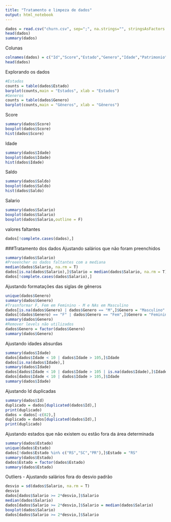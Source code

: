 ```yaml
---
title: "Tratamento e limpeza de dados"
output: html_notebook
---
```


```r
dados = read.csv("churn.csv", sep=";", na.strings="", stringsAsFactors = T)
head(dados)
summary(dados)
```

Colunas
```r
colnames(dados) = c("Id","Score","Estado","Genero","Idade","Patrimonio","Saldo","Produtos","TemCartCredito","Ativo","Salario","Saiu")
head(dados)
```
Explorando os dados
```r
#Estados
counts = table(dados$Estado)
barplot(counts,main = "Estados", xlab = "Estados")
#Generos
counts = table(dados$Genero)
barplot(counts,main = "Gêneros", xlab = "Gêneros")
```
Score
```r
summary(dados$Score)
boxplot(dados$Score)
hist(dados$Score)
```
Idade
```r
summary(dados$Idade)
boxplot(dados$Idade)
hist(dados$Idade)
```
Saldo
```r
summary(dados$Saldo)
boxplot(dados$Saldo)
hist(dados$Saldo)
```
Salario
```r
summary(dados$Salario)
boxplot(dados$Salario)
boxplot(dados$Salario,outline = F)
```
valores faltantes
```r
dados[!complete.cases(dados),]
```
###Tratamento dos dados
Ajustando salários que não foram preenchidos
```r
summary(dados$Salario)
#Preeencher os dados faltantes com a mediana
median(dados$Salario, na.rm = T)
dados[is.na(dados$Salario),]$Salario = median(dados$Salario, na.rm = T)
dados[!complete.cases(dados$Salario),]
```
Ajustando formatações das siglas de gêneros
```r
unique(dados$Genero)
summary(dados$Genero)
#Trasnformar F, Fem em Feminino - M e NAs em Masculino
dados[is.na(dados$Genero) | dados$Genero == "M",]$Genero = "Masculino"
dados[(dados$Genero) == "F" | dados$Genero == "Fem",]$Genero = "Feminino"
summary(dados$Genero)
#Remover levels não utilizados
dados$Genero = factor(dados$Genero)
summary(dados$Genero)
```
Ajustando idades absurdas
```r
summary(dados$Idade)
dados[dados$Idade < 10 | dados$Idade > 105,]$Idade
dados[is.na(dados$Idade),]
summary(dados$Idade)
dados[dados$Idade < 10 | dados$Idade > 105 | is.na(dados$Idade),]$Idade = median(dados$Idade)
dados[dados$Idade < 10 | dados$Idade > 105,]$Idade
summary(dados$Idade)
```
Ajustando Id duplicadas
```r
summary(dados$Id)
duplicado = dados[duplicated(dados$Id),]
print(duplicado)
dados = dados[-c(82),]
duplicado = dados[duplicated(dados$Id),]
print(duplicado)
```
Ajustando estados que não existem ou estão fora da área determinada 
```r
summary(dados$Estado)
unique(dados$Estado)
dados[!dados$Estado %in% c("RS","SC","PR"),]$Estado = "RS"
summary(dados$Estado)
dados$Estado = factor(dados$Estado)
summary(dados$Estado)
```
Outliers - Ajustando salários fora do desvio padrão
```r
desvio = sd(dados$Salario, na.rm = T)
desvio
dados[dados$Salario >= 2*desvio,]$Salario
median(dados$Salario)
dados[dados$Salario >= 2*desvio,]$Salario = median(dados$Salario)
boxplot(dados$Salario)
dados[dados$Salario >= 2*desvio,]$Salario

```